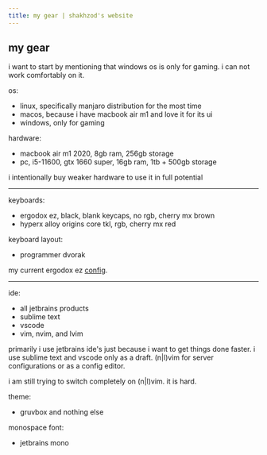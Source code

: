 ```yaml
---
title: my gear | shakhzod's website
---
```

## my gear
i want to start by mentioning that windows os is only for gaming.
i can not work comfortably on it.

os:
- linux, specifically manjaro distribution for the most time
- macos, because i have macbook air m1 and love it for its ui
- windows, only for gaming

hardware:
- macbook air m1 2020, 8gb ram, 256gb storage
- pc, i5-11600, gtx 1660 super, 16gb ram, 1tb + 500gb storage

i intentionally buy weaker hardware to use it in full potential

---
keyboards:
- ergodox ez, black, blank keycaps, no rgb, cherry mx brown
- hyperx alloy origins core tkl, rgb, cherry mx red

keyboard layout:
- programmer dvorak

my current ergodox ez <a href="https://configure.zsa.io/ergodox-ez/layouts/rPyz9/latest/0" target="_blank">config</a>.

---
ide:
- all jetbrains products
- sublime text
- vscode
- vim, nvim, and lvim

primarily i use jetbrains ide's just because i want to get things done faster.
i use sublime text and vscode only as a draft.
(n|l)vim for server configurations or as a config editor.

i am still trying to switch completely on (n|l)vim. it is hard.

theme:
- gruvbox and nothing else

monospace font:
- jetbrains mono

<Comments />
